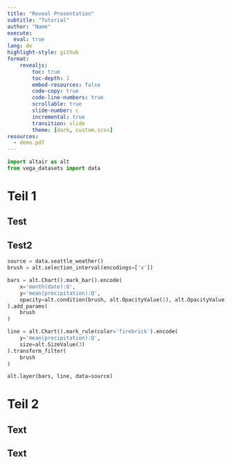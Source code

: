 ```yaml
---
title: "Reveal Presentation"
subtitle: "Tutorial"
author: "Name"
execute: 
  eval: true
lang: de
highlight-style: github
format: 
    revealjs:
        toc: true
        toc-depth: 1
        embed-resources: false
        code-copy: true
        code-line-numbers: true
        scrollable: true
        slide-number: c
        incremental: true
        transition: slide
        theme: [dark, custom.scss]
resources:
  - demo.pdf
---
```


```python

import altair as alt
from vega_datasets import data

```

# Teil 1



## Test

## Test2


```python


source = data.seattle_weather()
brush = alt.selection_interval(encodings=['x'])

bars = alt.Chart().mark_bar().encode(
    x='month(date):O',
    y='mean(precipitation):Q',
    opacity=alt.condition(brush, alt.OpacityValue(1), alt.OpacityValue(0.7)),
).add_params(
    brush
)

line = alt.Chart().mark_rule(color='firebrick').encode(
    y='mean(precipitation):Q',
    size=alt.SizeValue(3)
).transform_filter(
    brush
)

alt.layer(bars, line, data=source)

```

# Teil 2

## Text

## Text